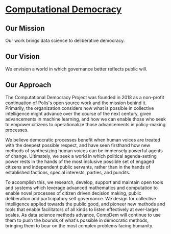 # [Computational Democracy](https://compdemocracy.org/)

## Our Mission
Our work brings data science to deliberative democracy.

## Our Vision
We envision a world in which governance better reflects public will.

## Our Approach
The Computational Democracy Project was founded in 2018 as a non-profit continuation of Polis's open source work and the mission behind it. Primarily, the organization considers how what is possible in collective intelligence might advance over the course of the next century, given advancements in machine learning, and how we can enable those who seek to empower citizens to operationalize those advancements in policy-making processes.

We believe democratic processes benefit when human voices are treated with the deepest possible respect, and have seen firsthand how new methods of synthesizing human voices can be immensely powerful agents of change. Ultimately, we seek a world in which political agenda-setting power rests in the hands of the most inclusive possible set of engaged citizens and independent public servants, rather than in the hands of established factions, special interests, parties, and pundits.

To accomplish this, we research, develop, support and maintain open tools and systems which leverage advanced mathematics and computation to enable novel processes of citizen driven decision making, public deliberation and participatory self governance. We design for collective intelligence applied towards the public good, and pioneer new methods and tools that enable facilitators of all kinds to listen effectively at ever-larger scales. As data science methods advance, CompDem will continue to use them to push the bounds of what's possible in democratic methods, bringing them to bear on the most complex problems facing humanity.